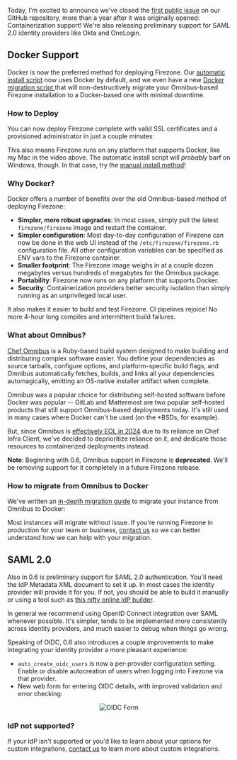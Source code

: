 
Today, I'm excited to announce we've closed the
[first public issue](https://github.com/firezone/firezone/issues/260) on our
GitHub repository, more than a year after it was originally opened:
Containerization support! We're also releasing preliminary support for SAML 2.0
identity providers like Okta and OneLogin.

## Docker Support

Docker is now the preferred method for deploying Firezone. Our
[automatic install script](https://raw.githubusercontent.com/firezone/firezone/master/scripts/docker_install.sh)
now uses Docker by default, and we even have a new
[Docker migration script ](https://raw.githubusercontent.com/firezone/firezone/master/scripts/docker_migrate.sh)
that will non-destructively migrate your Omnibus-based Firezone installation to
a Docker-based one with minimal downtime.

### How to Deploy

You can now deploy Firezone complete with valid SSL certificates and a
provisioned administrator in just a couple minutes:

<AsciinemaPlayer
  src="https://asciinema.org/a/530197.cast"
  autoplay={true}
  rows={30}
  idleTimeLimit={3}
  preload={true}
/>

This also means Firezone runs on any platform that supports Docker, like my Mac
in the video above. The automatic install script will _probably_ barf on
Windows, though. In that case, try the
[manual install method](/docs/deploy/docker/#option-2-manual-install)!

### Why Docker?

Docker offers a number of benefits over the old Omnibus-based method of
deploying Firezone:

- **Simpler, more robust upgrades**: In most cases, simply pull the latest
  `firezone/firezone` image and restart the container.
- **Simpler configuration**: Most day-to-day configuration of Firezone can now
  be done in the web UI instead of the `/etc/firezone/firezone.rb` configuration
  file. All other configuration variables can be specified as ENV vars to the
  Firezone container.
- **Smaller footprint**: The Firezone image weighs in at a couple dozen
  megabytes versus hundreds of megabytes for the Omnibus package.
- **Portability**: Firezone now runs on any platform that supports Docker.
- **Security**: Containerization providers better security isolation than simply
  running as an unprivileged local user.

It also makes it easier to build and test Firezone. CI pipelines rejoice! No
more 4-hour long compiles and intermittent build failures.

### What about Omnibus?

[Chef Omnibus](https://github.com/chef/omnibus) is a Ruby-based build system
designed to make building and distributing complex software easier. You define
your dependencies as source tarballs, configure options, and platform-specific
build flags, and Omnibus automatically fetches, builds, and links all your
dependencies automagically, emitting an OS-native installer artifact when
complete.

Omnibus was a popular choice for distributing self-hosted software before Docker
was popular -- GitLab and Mattermost are two popular self-hosted products that
still support Omnibus-based deployments today. It's still used in many cases
where Docker can't be used (on the \*BSDs, for example).

But, since Omnibus is [effectively EOL in 2024](https://docs.chef.io/versions/)
due to its reliance on Chef Infra Client, we've decided to deprioritize reliance
on it, and dedicate those resources to containerized deployments instead.

**Note**: Beginning with 0.6, Omnibus support in Firezone is **deprecated**.
We'll be removing support for it completely in a future Firezone release.

### How to migrate from Omnibus to Docker

We've written an [in-depth migration guide](/docs/administer/migrate) to migrate
your instance from Omnibus to Docker:

Most instances will migrate without issue. If you're running Firezone in
production for your team or business, [contact us](/contact/sales) so we can
better understand how we can help with your migration.

## SAML 2.0

Also in 0.6 is preliminary support for SAML 2.0 authentication. You'll need the
IdP Metadata XML document to set it up. In most cases the identity provider will
provide it for you. If not, you should be able to build it manually or using a
tool such as
[this nifty online IdP builder](https://www.samltool.com/idp_metadata.php).

In general we recommend using OpenID Connect integration over SAML whenever
possible. It's simpler, tends to be implemented more consistently across
identity providers, and much easier to debug when things go wrong.

Speaking of OIDC, 0.6 also introduces a couple improvements to make integrating
your identity provider a more pleasant experience:

- `auto_create_oidc_users` is now a per-provider configuration setting. Enable
  or disable autocreation of users when logging into Firezone via that provider.
- New web form for entering OIDC details, with improved validation and error
  checking:

<center>
  <Image
    width={1000}
    height={2000}
    src="/images/oidc-form.png"
    alt="OIDC Form"
  />
</center>

### IdP not supported?

If your IdP isn't supported or you'd like to learn about your options for custom
integrations, [contact us](/contact/sales) to learn more about custom
integrations.

